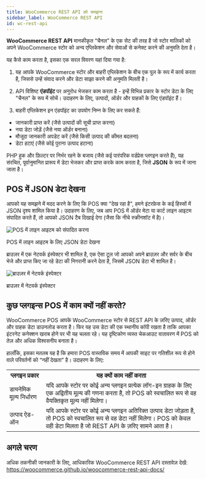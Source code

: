 ```yaml
---
title: WooCommerce REST API को समझना
sidebar_label: WooCommerce REST API
id: wc-rest-api
---
```



**WooCommerce REST API** मानकीकृत “चैनल” के एक सेट की तरह है जो स्टोर मालिकों को अपने WooCommerce स्टोर को अन्य एप्लिकेशन और सेवाओं से कनेक्ट करने की अनुमति देता है।

यह कैसे काम करता है, इसका एक सरल विवरण यहां दिया गया है:

1. यह आपके WooCommerce स्टोर और बाहरी एप्लिकेशन के बीच एक पुल के रूप में कार्य करता है, जिससे उन्हें संवाद करने और डेटा साझा करने की अनुमति मिलती है।

2. API विशिष्ट **एंडपॉइंट** पर अनुरोध भेजकर काम करता है - इन्हें विभिन्न प्रकार के स्टोर डेटा के लिए "चैनल" के रूप में सोचें। उदाहरण के लिए, उत्पादों, ऑर्डर और ग्राहकों के लिए एंडपॉइंट हैं।

3. बाहरी एप्लिकेशन इन एंडपॉइंट का उपयोग निम्न के लिए कर सकते हैं:
- जानकारी प्राप्त करें (जैसे उत्पादों की सूची प्राप्त करना)
- नया डेटा जोड़ें (जैसे नया ऑर्डर बनाना)
- मौजूदा जानकारी अपडेट करें (जैसे किसी उत्पाद की कीमत बदलना)
- डेटा हटाएं (जैसे कोई पुराना उत्पाद हटाना)

PHP हुक और फ़िल्टर पर निर्भर रहने के बजाय (जैसे कई पारंपरिक वर्डप्रेस प्लगइन करते हैं), यह संरचित, पूर्वानुमानित प्रारूप में डेटा भेजकर और प्राप्त करके काम करता है, जिसे **JSON** के रूप में जाना जाता है।

<LocalizedSVG svgName="wc-rest-api" />

## POS में JSON डेटा देखना

आपको यह समझने में मदद करने के लिए कि POS क्या "देख रहा है", हमने इंटरफ़ेस के कई हिस्सों में JSON दृश्य शामिल किया है।
उदाहरण के लिए, जब आप POS में ऑर्डर मेटा या कार्ट लाइन आइटम संपादित करते हैं, तो आपको JSON टैब दिखाई देगा (जैसा कि नीचे स्क्रीनशॉट में है)।

<div class="image-container">
  <Image
    alt="POS में लाइन आइटम को संपादित करना"
    img="/img/edit-line-item.png"
    style={{maxHeight: 400}}
  />
  <p class="image-caption">POS में लाइन आइटम के लिए JSON डेटा देखना</p>
</div>

ब्राउज़र में एक नेटवर्क इंस्पेक्टर भी शामिल है, एक ऐसा टूल जो आपको अपने ब्राउज़र और सर्वर के बीच भेजे और प्राप्त किए जा रहे डेटा की निगरानी करने देता है, जिसमें JSON डेटा भी शामिल है।

<div class="image-container">
  <Image
    alt="ब्राउज़र में नेटवर्क इंस्पेक्टर"
    img="/img/network-inspector.png"
  />
  <p class="image-caption">ब्राउज़र में नेटवर्क इंस्पेक्टर</p>
</div>

## कुछ प्लगइन्स POS में काम क्यों नहीं करते?

WooCommerce POS आपके WooCommerce स्टोर से REST API के ज़रिए उत्पाद, ऑर्डर और ग्राहक डेटा डाउनलोड करता है।
फिर यह उस डेटा की एक स्थानीय कॉपी रखता है ताकि आपका इंटरनेट कनेक्शन खराब होने पर भी यह चलता रहे।
यह दृष्टिकोण व्यस्त चेकआउट वातावरण में POS को तेज़ और अधिक विश्वसनीय बनाता है।

हालाँकि, इसका मतलब यह है कि हमारा POS वास्तविक समय में आपकी साइट पर गतिशील रूप से होने वाले परिवर्तनों को “नहीं देखता” है। उदाहरण के लिए:

<table>
<tr>
<th style={{width: "200px"}}>प्लगइन प्रकार</th>
<th>यह क्यों काम नहीं करता</th>
</tr>
<tr>
<td>डायनेमिक मूल्य निर्धारण</td>
<td>यदि आपके स्टोर पर कोई अन्य प्लगइन प्रत्येक लॉग-इन ग्राहक के लिए एक अद्वितीय मूल्य की गणना करता है, तो POS को स्वचालित रूप से वह वैयक्तिकृत मूल्य नहीं मिलेगा।</td>
</tr>
<tr>
<td>उत्पाद ऐड-ऑन</td>
<td>यदि आपके स्टोर पर कोई अन्य प्लगइन अतिरिक्त उत्पाद डेटा जोड़ता है, तो POS को स्वचालित रूप से वह डेटा नहीं मिलेगा। POS को केवल वही डेटा मिलता है जो REST API के ज़रिए सामने आता है।</td>
</tr>
</table>

## अगले चरण

अधिक तकनीकी जानकारी के लिए, आधिकारिक WooCommerce REST API दस्तावेज़ देखें:
https://woocommerce.github.io/woocommerce-rest-api-docs/
